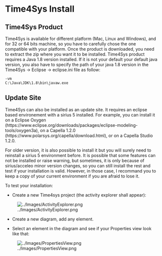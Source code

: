 = Time4Sys Install =            

== Time4Sys Product ==

Time4Sys is available for different platform (Mac, Linux and Windows), and for 32 or 64 bits machine, so you have to carefully chose the one compatible with your platform.
Once the product is downloaded, you need to extract the zip where you want it to be installed.
Time4Sys product requires a Java 1.8 version installed. If it is not your default your default java version, you also have to specify the path of your java 1.8 version in the Time4Sys -> Eclipse -> eclipse.ini file as follow:
 -vm
 C:\Java\JDK\1.8\bin\javaw.exe

== Update Site ==

Time4Sys can also be installed as an update site. It requires an eclipse based environement with a sirius 5 installed. For example, you can install it on a Eclipse Oxygen (https://www.eclipse.org/downloads/packages/eclipse-modeling-tools/oxygen3a), on a Capella 1.2.0 (https://www.polarsys.org/capella/download.html), or on a Capella Studio 1.2.0.

For older version, it is also possible to install it but you will surely need to reinstall a sirius 5 environment before.
It is possible that some features can not be installed or raise warning, but sometimes, it is only because of sirius/acceleo minor version changes, so you can still install the rest and test if your installation is valid. However, in those case, I recommand you to keep a copy of your current environment if you are afraid to lose it.

To test your installation:

* Create a new Time4sys project (the activity explorer shall appear):

[[Image:../Images/ActivityExplorer.png]] 

* Create a new diagram, add any element.

* Select an element in the diagram and see if your Properties view look like that:

[[Image:../Images/PropertiesView.png]] 
